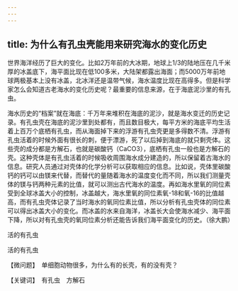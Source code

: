 ```yaml
---
---
---
```

title: 为什么有孔虫壳能用来研究海水的变化历史
---




世界海洋经历了巨大的变化。比如2万年前的大冰期，地球上1/3的陆地压在几千米厚的冰盖底下，海平面比现在低100多米，大陆架都露出海面；而5000万年前地球两极基本上没有冰盖，北冰洋还是温带气候，海水温度比现在高得多。但是科学家怎么会知道古老海水的变化历史呢？最重要的信息来源，在于海底泥沙里的有孔虫。

海水历史的“档案”就在海底：千万年来堆积在海底的泥沙，就是海水变迁的历史记录。有孔虫壳在海底的泥沙里到处都有，而且数目极大，每平方米的海底平均生活着上百万个底栖有孔虫，而从海面掉下来的浮游有孔虫壳更是多得数不清。浮游有孔虫活着的时候外面有很长的刺，便于漂游，死了以后掉到海底的就只剩壳体。这些壳的成分都是方解石，也就是碳酸钙（CaCO3），底栖有孔虫一般也是方解石的壳。这种壳体是有孔虫活着的时候吸收周围海水成分建造的，所以保留着古海水的信息。研究人员通过对壳体的化学分析可以获取相应的信息。比如说，壳体里碳酸钙的钙可以由镁来代替，而替代的量随着海水的温度变化而不同，所以我们测量壳体的镁与钙两种元素的比值，就可以测出古代海水的温度。再如海水里氧的同位素受到全球冰盖大小的控制，冰盖越大，海水里氧的同位素氧-18和氧-16的比值越高，而有孔虫壳体记录了当时海水的氧同位素比值，所以分析有孔虫壳体的同位素可以得出冰盖大小的变化。而冰盖的水来自海洋，冰盖长大会使海水减少、海平面下降，所以对有孔虫壳的氧同位素分析还能告诉我们海平面变化的历史。（徐大鹏）

活的有孔虫



活的有孔虫





【微问题】　单细胞动物很多，为什么有的长壳，有的没有壳？

【关键词】　有孔虫　方解石